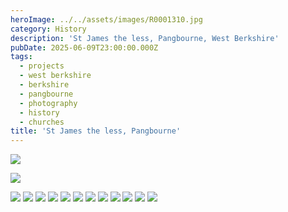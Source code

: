 ```yaml
---
heroImage: ../../assets/images/R0001310.jpg
category: History
description: 'St James the less, Pangbourne, West Berkshire'
pubDate: 2025-06-09T23:00:00.000Z
tags:
  - projects
  - west berkshire
  - berkshire
  - pangbourne
  - photography
  - history
  - churches
title: 'St James the less, Pangbourne'
---
```


![](/images/R0001296.jpg)

![](/images/R0001297.jpg)

![](/images/R0001298.jpg)
![](/images/R0001299.jpg)
![](/images/R0001300.jpg)
![](/images/R0001302.jpg)
![](/images/R0001304.jpg)
![](/images/R0001306.jpg)
![](/images/R0001308.jpg)
![](/images/R0001310.jpg)
![](/images/R0001311.jpg)
![](/images/R0001312.jpg)
![](/images/R0001321.jpg)
![](/images/4jhau2076uhb1.png)

